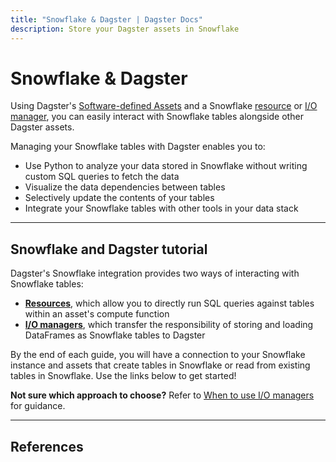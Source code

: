 ```yaml
---
title: "Snowflake & Dagster | Dagster Docs"
description: Store your Dagster assets in Snowflake
---
```


# Snowflake & Dagster

Using Dagster's [Software-defined Assets](/concepts/assets/software-defined-assets) and a Snowflake [resource](/concepts/resources) or [I/O manager](/concepts/io-management/io-managers), you can easily interact with Snowflake tables alongside other Dagster assets.

Managing your Snowflake tables with Dagster enables you to:

- Use Python to analyze your data stored in Snowflake without writing custom SQL queries to fetch the data
- Visualize the data dependencies between tables
- Selectively update the contents of your tables
- Integrate your Snowflake tables with other tools in your data stack

---

## Snowflake and Dagster tutorial

Dagster's Snowflake integration provides two ways of interacting with Snowflake tables:

- [**Resources**](/concepts/resources), which allow you to directly run SQL queries against tables within an asset's compute function
- [**I/O managers**](/concepts/io-management/io-managers), which transfer the responsibility of storing and loading DataFrames as Snowflake tables to Dagster

By the end of each guide, you will have a connection to your Snowflake instance and assets that create tables in Snowflake or read from existing tables in Snowflake. Use the links below to get started!

<ArticleList>
  <ArticleListItem
    title="Snowflake + Dagster resources"
    href="/integrations/snowflake/using-snowflake-with-dagster"
  ></ArticleListItem>
  <ArticleListItem
    title="Snowflake + Dagster I/O managers"
    href="/integrations/snowflake/using-snowflake-with-dagster-io-managers"
  ></ArticleListItem>
</ArticleList>

**Not sure which approach to choose?** Refer to [When to use I/O managers](/concepts/io-management/io-managers#when-to-use-io-managers) for guidance.

---

## References

<ArticleList>
  <ArticleListItem
    title="Additional Snowflake features"
    href="/integrations/snowflake/reference"
  ></ArticleListItem>
  <ArticleListItem
    title="Snowflake API reference"
    href="/\_apidocs/libraries/dagster-snowflake"
  ></ArticleListItem>
</ArticleList>
